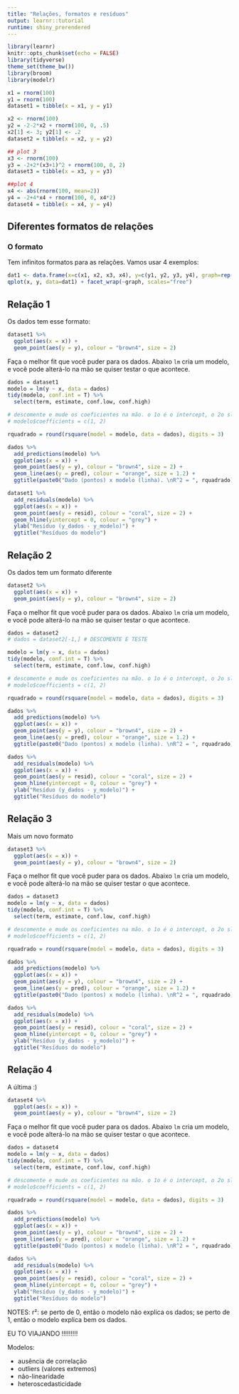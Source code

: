 ```yaml
---
title: "Relações, formatos e resíduos"
output: learnr::tutorial
runtime: shiny_prerendered
---
```


```r
library(learnr)
knitr::opts_chunk$set(echo = FALSE)
library(tidyverse)
theme_set(theme_bw())
library(broom)
library(modelr)

x1 = rnorm(100)
y1 = rnorm(100)
dataset1 = tibble(x = x1, y = y1)

x2 <- rnorm(100)
y2 = -2-2*x2 + rnorm(100, 0, .5)
x2[1] <- 3; y2[1] <- .2
dataset2 = tibble(x = x2, y = y2)

## plot 3
x3 <- rnorm(100)
y3 = -2+2*(x3+1)^2 + rnorm(100, 0, 2)
dataset3 = tibble(x = x3, y = y3)

##plot 4
x4 <- abs(rnorm(100, mean=2))
y4 = -2+4*x4 + rnorm(100, 0, x4*2)
dataset4 = tibble(x = x4, y = y4)
```


## Diferentes formatos de relações

### O formato

Tem infinitos formatos para as relações. Vamos usar 4 exemplos:

```r
dat1 <- data.frame(x=c(x1, x2, x3, x4), y=c(y1, y2, y3, y4), graph=rep(1:4, each=100))
qplot(x, y, data=dat1) + facet_wrap(~graph, scales="free")
```


## Relação 1

Os dados tem esse formato: 

```r
dataset1 %>% 
  ggplot(aes(x = x)) + 
  geom_point(aes(y = y), colour = "brown4", size = 2) 
```

Faça o melhor fit que você puder para os dados. Abaixo `lm` cria um modelo, e você pode alterá-lo na mão se quiser testar o que acontece. 

```r
dados = dataset1 
modelo = lm(y ~ x, data = dados)
tidy(modelo, conf.int = T) %>% 
  select(term, estimate, conf.low, conf.high)

# descomente e mude os coeficientes na mão. o 1o é o intercept, o 2o slope
# modelo$coefficients = c(1, 2)

rquadrado = round(rsquare(model = modelo, data = dados), digits = 3)

dados %>% 
  add_predictions(modelo) %>% 
  ggplot(aes(x = x)) + 
  geom_point(aes(y = y), colour = "brown4", size = 2) + 
  geom_line(aes(y = pred), colour = "orange", size = 1.2) + 
  ggtitle(paste0("Dado (pontos) x modelo (linha). \nR^2 = ", rquadrado))

dataset1 %>% 
  add_residuals(modelo) %>% 
  ggplot(aes(x = x)) + 
  geom_point(aes(y = resid), colour = "coral", size = 2) + 
  geom_hline(yintercept = 0, colour = "grey") + 
  ylab("Resíduo (y_dados - y_modelo)") + 
  ggtitle("Resíduos do modelo")
```

## Relação 2

Os dados tem um formato diferente

```r
dataset2 %>% 
  ggplot(aes(x = x)) + 
  geom_point(aes(y = y), colour = "brown4", size = 2) 
```

Faça o melhor fit que você puder para os dados. Abaixo `lm` cria um modelo, e você pode alterá-lo na mão se quiser testar o que acontece. 

```r
dados = dataset2
# dados = dataset2[-1,] # DESCOMENTE E TESTE

modelo = lm(y ~ x, data = dados)
tidy(modelo, conf.int = T) %>% 
  select(term, estimate, conf.low, conf.high)

# descomente e mude os coeficientes na mão. o 1o é o intercept, o 2o slope
# modelo$coefficients = c(1, 2)

rquadrado = round(rsquare(model = modelo, data = dados), digits = 3)

dados %>% 
  add_predictions(modelo) %>% 
  ggplot(aes(x = x)) + 
  geom_point(aes(y = y), colour = "brown4", size = 2) + 
  geom_line(aes(y = pred), colour = "orange", size = 1.2) + 
  ggtitle(paste0("Dado (pontos) x modelo (linha). \nR^2 = ", rquadrado))

dados %>% 
  add_residuals(modelo) %>% 
  ggplot(aes(x = x)) + 
  geom_point(aes(y = resid), colour = "coral", size = 2) + 
  geom_hline(yintercept = 0, colour = "grey") + 
  ylab("Resíduo (y_dados - y_modelo)") + 
  ggtitle("Resíduos do modelo")
```

## Relação 3

Mais um novo formato

```r
dataset3 %>% 
  ggplot(aes(x = x)) + 
  geom_point(aes(y = y), colour = "brown4", size = 2) 
```

Faça o melhor fit que você puder para os dados. Abaixo `lm` cria um modelo, e você pode alterá-lo na mão se quiser testar o que acontece. 

```r
dados = dataset3
modelo = lm(y ~ x, data = dados)
tidy(modelo, conf.int = T) %>% 
  select(term, estimate, conf.low, conf.high)

# descomente e mude os coeficientes na mão. o 1o é o intercept, o 2o slope
# modelo$coefficients = c(1, 2)

rquadrado = round(rsquare(model = modelo, data = dados), digits = 3)

dados %>% 
  add_predictions(modelo) %>% 
  ggplot(aes(x = x)) + 
  geom_point(aes(y = y), colour = "brown4", size = 2) + 
  geom_line(aes(y = pred), colour = "orange", size = 1.2) + 
  ggtitle(paste0("Dado (pontos) x modelo (linha). \nR^2 = ", rquadrado))

dados %>% 
  add_residuals(modelo) %>% 
  ggplot(aes(x = x)) + 
  geom_point(aes(y = resid), colour = "coral", size = 2) + 
  geom_hline(yintercept = 0, colour = "grey") + 
  ylab("Resíduo (y_dados - y_modelo)") + 
  ggtitle("Resíduos do modelo")
```

## Relação 4

A última :)

```r
dataset4 %>% 
  ggplot(aes(x = x)) + 
  geom_point(aes(y = y), colour = "brown4", size = 2) 
```

Faça o melhor fit que você puder para os dados. Abaixo `lm` cria um modelo, e você pode alterá-lo na mão se quiser testar o que acontece. 

```r
dados = dataset4
modelo = lm(y ~ x, data = dados)
tidy(modelo, conf.int = T) %>% 
  select(term, estimate, conf.low, conf.high)

# descomente e mude os coeficientes na mão. o 1o é o intercept, o 2o slope
# modelo$coefficients = c(1, 2)

rquadrado = round(rsquare(model = modelo, data = dados), digits = 3)

dados %>% 
  add_predictions(modelo) %>% 
  ggplot(aes(x = x)) + 
  geom_point(aes(y = y), colour = "brown4", size = 2) + 
  geom_line(aes(y = pred), colour = "orange", size = 1.2) + 
  ggtitle(paste0("Dado (pontos) x modelo (linha). \nR^2 = ", rquadrado))

dados %>% 
  add_residuals(modelo) %>% 
  ggplot(aes(x = x)) + 
  geom_point(aes(y = resid), colour = "coral", size = 2) + 
  geom_hline(yintercept = 0, colour = "grey") + 
  ylab("Resíduo (y_dados - y_modelo)") + 
  ggtitle("Resíduos do modelo")
```

NOTES:
r²: se perto de 0, então o modelo não explica os dados; se perto de 1, então o modelo explica bem os dados.

EU TO VIAJANDO !!!!!!!!!

Modelos:

- ausência de correlação
- outliers (valores extremos)
- não-linearidade
- heteroscedasticidade
